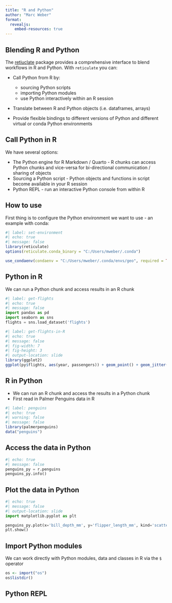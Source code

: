 ```yaml
---
title: "R and Python"
author: "Marc Weber"
format: 
  revealjs:
    embed-resources: true
---
```


## Blending R and Python

The [retiuclate]() package provides a comprehensive interface to blend workflows in R and Python.  With `reticulate` you can:

- Call Python from R by:
  - sourcing Python scripts
  - importing Python modules
  - use Python interactively within an R session

- Translate between R and Python objects (i.e. dataframes, arrays)

- Provide flexible bindings to different versions of Python and different virtual or conda Python environments

## Call Python in R
We have several options:

- The Python engine for R Markdown / Quarto - R chunks can access Python chunks and vice-versa for bi-directional communication / sharing of objects
- Sourcing a Python script - Python objects and functions in script become available in your R session
- Python REPL - run an interactive Python console from within R

## How to use

First thing is to configure the Python environment we want to use - an example with conda:

```r
#| label: set-environment
#| echo: true
#| message: false
library(reticulate)
options(reticulate.conda_binary = "C:/Users/mweber/.conda")

use_condaenv(condaenv = "C:/Users/mweber/.conda/envs/geo", required = TRUE)
```

## Python in R 
We can run a Python chunk and access results in an R chunk
```python
#| label: get-flights
#| echo: true
#| message: false
import pandas as pd
import seaborn as sns
flights = sns.load_dataset('flights')
```

```r
#| label: get-flights-in-R
#| echo: true
#| message: false
#| fig-width: 7
#| fig-height: 3
#| output-location: slide 
library(ggplot2)
ggplot(py$flights, aes(year, passengers)) + geom_point() + geom_jitter()
```
## R in Python

- We can run an R chunk and access the results in a Python chunk
- First read in Palmer Penguins data in R

```r
#| label: penguins
#| echo: true
#| warning: false
#| message: false
library(palmerpenguins)
data("penguins")
```

## Access the data in Python
```python
#| echo: true
#| message: false
penguins_py = r.penguins
penguins_py.info()
```

## Plot the data in Python
```python
#| echo: true
#| message: false
#| output-location: slide 
import matplotlib.pyplot as plt

penguins_py.plot(x='bill_depth_mm', y='flipper_length_mm', kind='scatter')
plt.show()
```

## Import Python modules
We can work directly with Python modules, data and classes in R via the `$` operator
```r
os <- import("os")
os$listdir()
```

## Python REPL
```r

```


